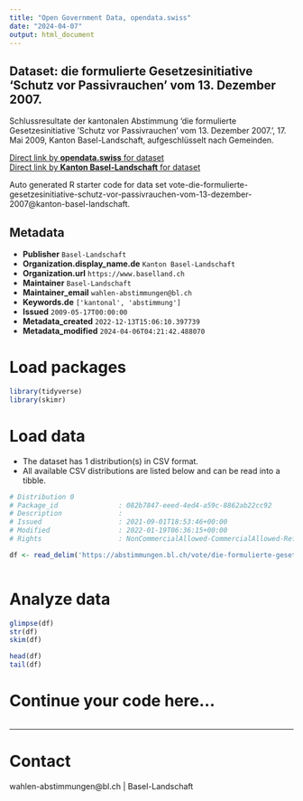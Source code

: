 ```yaml
---
title: "Open Government Data, opendata.swiss"
date: "2024-04-07"
output: html_document
---
```


## Dataset: die formulierte Gesetzesinitiative 'Schutz vor Passivrauchen' vom 13. Dezember 2007.

Schlussresultate der kantonalen Abstimmung 'die formulierte Gesetzesinitiative 'Schutz vor Passivrauchen' vom 13. Dezember 2007.', 17. Mai 2009, Kanton Basel-Landschaft, aufgeschlüsselt nach Gemeinden.

[Direct link by **opendata.swiss** for dataset](https://opendata.swiss/de/dataset/die-formulierte-gesetzesinitiative-schutz-vor-passivrauchen-vom-13-dezember-2007)<br>
[Direct link by **Kanton Basel-Landschaft** for dataset](https://abstimmungen.bl.ch/vote/die-formulierte-gesetzesinitiative-schutz-vor-passivrauchen-vom-13-dezember-2007/data)

Auto generated R starter code for data set vote-die-formulierte-gesetzesinitiative-schutz-vor-passivrauchen-vom-13-dezember-2007@kanton-basel-landschaft.

## Metadata

- **Publisher** `Basel-Landschaft`
- **Organization.display_name.de** `Kanton Basel-Landschaft`
- **Organization.url** `https://www.baselland.ch`
- **Maintainer** `Basel-Landschaft`
- **Maintainer_email** `wahlen-abstimmungen@bl.ch`
- **Keywords.de** `['kantonal', 'abstimmung']`
- **Issued** `2009-05-17T00:00:00`
- **Metadata_created** `2022-12-13T15:06:10.397739`
- **Metadata_modified** `2024-04-06T04:21:42.488070`


# Load packages

```r

library(tidyverse)
library(skimr)

```

# Load data

-   The dataset has 1 distribution(s) in CSV format.
-   All available CSV distributions are listed below and can be read into a tibble.

```r

# Distribution 0
# Package_id               : 082b7847-eeed-4ed4-a59c-8862ab22cc92
# Description              : 
# Issued                   : 2021-09-01T18:53:46+00:00
# Modified                 : 2022-01-19T06:36:15+00:00
# Rights                   : NonCommercialAllowed-CommercialAllowed-ReferenceRequired

df <- read_delim('https://abstimmungen.bl.ch/vote/die-formulierte-gesetzesinitiative-schutz-vor-passivrauchen-vom-13-dezember-2007/data-csv')



```

# Analyze data

```r

glimpse(df)
str(df)
skim(df)

head(df)
tail(df)

```

# Continue your code here...

```r

```

------------------------------------------------------------------------

# Contact

wahlen-abstimmungen@bl.ch | Basel-Landschaft
